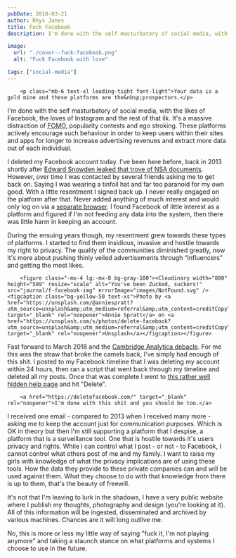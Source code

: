 ```yaml
---
pubDate: 2018-03-21
author: Rhys Jones
title: Fuck Facebook
description: I'm done with the self masturbatory of social media, with the likes of Facebook, the loves of Instagram and the rest of that ilk. It's a massive distraction of FOMO, popularity contests and ego stroking.

image:
  url: "./cover--fuck-facebook.png"
  alt: "Fuck Facebook with love"

tags: ["social-media"]
---
```


        <p class="mb-6 text-xl leading-tight font-light">Your data is a gold mine and these platforms are the&nbsp;prospectors.</p>

I'm done with the self masturbatory of social media, with the likes of Facebook, the loves of Instagram and the rest of that ilk. It's a massive distraction of <abbr title="Fear of missing out">FOMO</abbr>, popularity contests and ego stroking. These platforms actively encourage such behaviour in order to keep users within their sites and apps for longer to increase advertising revenues and extract more data out of each individual.

I deleted my Facebook account today. I've been here before, back in 2013 shortly after [Edward Snowden leaked that trove of NSA documents](https://www.theguardian.com/us-news/the-nsa-files). However, over time I was contacted by several friends asking me to get back on. Saying I was wearing a tinfoil hat and far too paranoid for my own good. With a little resentment I signed back up. I never really engaged on the platform after that. Never added anything of much interest and would only log on via a [separate browser](http://fluidapp.com/). I found Facebook of little interest as a platform and figured if I'm not feeding any data into the system, then there was little harm in keeping an account.

During the ensuing years though, my resentment grew towards these types of platforms. I started to find them insidious, invasive and hostile towards my right to privacy. The quality of the communities diminished greatly, now it's more about pushing thinly veiled advertisements through ​“influencers” and getting the most likes.

        <figure class="-mx-4 lg:-mx-8 bg-gray-100"><Cloudinary width="880" height="589" resize="scale" alt="You've been Zucked, suckers!" src="journal/f-facebook-img" errorImage="images/NotFound.svg" /><figcaption class="bg-yellow-50 text-xs">Photo by <a href="https://unsplash.com/@anniespratt?utm_source=unsplash&amp;utm_medium=referral&amp;utm_content=creditCopyText" target="_blank" rel="noopener">Annie Spratt</a> on <a href="https://unsplash.com/s/photos/delete-facebook?utm_source=unsplash&amp;utm_medium=referral&amp;utm_content=creditCopyText" target="_blank" rel="noopener">Unsplash</a></figcaption></figure>

Fast forward to March 2018 and the [Cambridge Analytica debacle](https://www.theguardian.com/news/2018/mar/17/cambridge-analytica-facebook-influence-us-election). For me this was the straw that broke the camels back, I've simply had enough of this shit. I posted to my Facebook timeline that I was deleting my account within 24 hours, then ran a script that went back through my timeline and deleted all my posts. Once that was complete I went to [this rather well hidden help page](https://facebook.com/help/delete_account) and hit "Delete".

        <a href="https://deletefacebook.com/" target="_blank" rel="noopener">I'm done with this shit and you should be too.</a>

I received one email - compared to 2013 when I received many more - asking me to keep the account just for communication purposes. Which is OK in theory but then I'm still supporting a platform that I despise, a platform that is a surveillance tool. One that is hostile towards it's users privacy and rights. While I can control what I post - or not - to Facebook, I cannot control what others post of me and my family. I want to raise my girls with knowledge of what the privacy implications are of using these tools. How the data they provide to these private companies can and will be used against them. What they choose to do with that knowledge from there is up to them, that's the beauty of freewill.

It's not that I'm leaving to lurk in the shadows, I have a very public website where I publish my thoughts, photography and design (you're looking at it). All of this information will be ingested, disseminated and archived by various machines. Chances are it will long outlive me.

No, this is more or less my little way of saying "fuck it, I'm not playing anymore" and taking a staunch stance on what platforms and systems I choose to use in the future.
